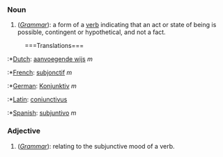 ===Noun===
#(''[[grammar|Grammar]]''): a form of a [[verb]] indicating that an act or state of being is possible, contingent or hypothetical, and not a fact.

:===Translations===

:*[[Dutch]]: [[aanvoegende wijs]] ''m''
:*[[French]]: [[subjonctif]] ''m''
:*[[German]]: [[Konjunktiv]] ''m''
:*[[Latin]]: [[coniunctivus]]
:*[[Spanish]]: [[subjuntivo]] ''m''

===Adjective===
#(''[[grammar|Grammar]]''): relating to the subjunctive mood of a verb.